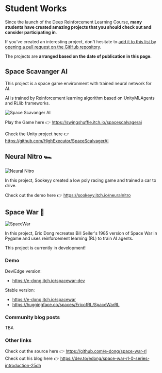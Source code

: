 # Student Works

Since the launch of the Deep Reinforcement Learning Course, **many students have created amazing projects that you should check out and consider participating in**.

If you've created an interesting project, don't hesitate to [add it to this list by opening a pull request on the GitHub repository](https://github.com/huggingface/deep-rl-class).

The projects are **arranged based on the date of publication in this page**.


## Space Scavanger AI

This project is a space game environment with trained neural network for AI.

AI is trained by Reinforcement learning algorithm based on UnityMLAgents and RLlib frameworks.

<img src="https://huggingface.co/datasets/huggingface-deep-rl-course/course-images/resolve/main/en/unit12/spacescavangerai.png" alt="Space Scavanger AI"/>

Play the Game here 👉  https://swingshuffle.itch.io/spacescalvagerai

Check the Unity project here 👉 https://github.com/HighExecutor/SpaceScalvagerAI


## Neural Nitro 🏎️

<img src="https://huggingface.co/datasets/huggingface-deep-rl-course/course-images/resolve/main/en/unit12/neuralnitro.png" alt="Neural Nitro" />

In this project, Sookeyy created a low poly racing game and trained a car to drive.

Check out the demo here 👉 https://sookeyy.itch.io/neuralnitro


## Space War 🚀

<img src="https://huggingface.co/datasets/huggingface-deep-rl-course/course-images/resolve/main/en/unit12/spacewar.jpg" alt="SpaceWar" />

In this project, Eric Dong recreates Bill Seiler's 1985 version of Space War in Pygame and uses reinforcement learning (RL) to train AI agents.

This project is currently in development!

### Demo

Dev/Edge version:
* https://e-dong.itch.io/spacewar-dev

Stable version:
* https://e-dong.itch.io/spacewar
* https://huggingface.co/spaces/EricofRL/SpaceWarRL

### Community blog posts

TBA

### Other links

Check out the source here 👉 https://github.com/e-dong/space-war-rl  
Check out his blog here 👉 https://dev.to/edong/space-war-rl-0-series-introduction-25dh

